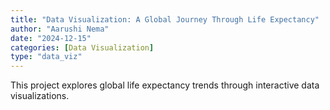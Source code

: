 ```yaml
---
title: "Data Visualization: A Global Journey Through Life Expectancy"
author: "Aarushi Nema"
date: "2024-12-15"
categories: [Data Visualization]
type: "data_viz"
---
```


This project explores global life expectancy trends through interactive data visualizations.
